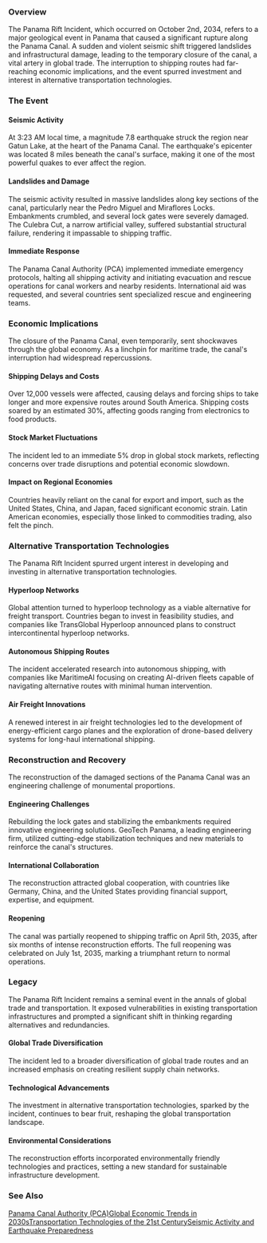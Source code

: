 ### Overview
The Panama Rift Incident, which occurred on October 2nd, 2034, refers to a major geological event in Panama that caused a significant rupture along the Panama Canal. A sudden and violent seismic shift triggered landslides and infrastructural damage, leading to the temporary closure of the canal, a vital artery in global trade. The interruption to shipping routes had far-reaching economic implications, and the event spurred investment and interest in alternative transportation technologies.

### The Event
#### Seismic Activity
At 3:23 AM local time, a magnitude 7.8 earthquake struck the region near Gatun Lake, at the heart of the Panama Canal. The earthquake's epicenter was located 8 miles beneath the canal's surface, making it one of the most powerful quakes to ever affect the region.

#### Landslides and Damage
The seismic activity resulted in massive landslides along key sections of the canal, particularly near the Pedro Miguel and Miraflores Locks. Embankments crumbled, and several lock gates were severely damaged. The Culebra Cut, a narrow artificial valley, suffered substantial structural failure, rendering it impassable to shipping traffic.

#### Immediate Response
The Panama Canal Authority (PCA) implemented immediate emergency protocols, halting all shipping activity and initiating evacuation and rescue operations for canal workers and nearby residents. International aid was requested, and several countries sent specialized rescue and engineering teams.

### Economic Implications
The closure of the Panama Canal, even temporarily, sent shockwaves through the global economy. As a linchpin for maritime trade, the canal's interruption had widespread repercussions.

#### Shipping Delays and Costs
Over 12,000 vessels were affected, causing delays and forcing ships to take longer and more expensive routes around South America. Shipping costs soared by an estimated 30%, affecting goods ranging from electronics to food products.

#### Stock Market Fluctuations
The incident led to an immediate 5% drop in global stock markets, reflecting concerns over trade disruptions and potential economic slowdown.

#### Impact on Regional Economies
Countries heavily reliant on the canal for export and import, such as the United States, China, and Japan, faced significant economic strain. Latin American economies, especially those linked to commodities trading, also felt the pinch.

### Alternative Transportation Technologies
The Panama Rift Incident spurred urgent interest in developing and investing in alternative transportation technologies.

#### Hyperloop Networks
Global attention turned to hyperloop technology as a viable alternative for freight transport. Countries began to invest in feasibility studies, and companies like TransGlobal Hyperloop announced plans to construct intercontinental hyperloop networks.

#### Autonomous Shipping Routes
The incident accelerated research into autonomous shipping, with companies like MaritimeAI focusing on creating AI-driven fleets capable of navigating alternative routes with minimal human intervention.

#### Air Freight Innovations
A renewed interest in air freight technologies led to the development of energy-efficient cargo planes and the exploration of drone-based delivery systems for long-haul international shipping.

### Reconstruction and Recovery
The reconstruction of the damaged sections of the Panama Canal was an engineering challenge of monumental proportions.

#### Engineering Challenges
Rebuilding the lock gates and stabilizing the embankments required innovative engineering solutions. GeoTech Panama, a leading engineering firm, utilized cutting-edge stabilization techniques and new materials to reinforce the canal's structures.

#### International Collaboration
The reconstruction attracted global cooperation, with countries like Germany, China, and the United States providing financial support, expertise, and equipment.

#### Reopening
The canal was partially reopened to shipping traffic on April 5th, 2035, after six months of intense reconstruction efforts. The full reopening was celebrated on July 1st, 2035, marking a triumphant return to normal operations.

### Legacy
The Panama Rift Incident remains a seminal event in the annals of global trade and transportation. It exposed vulnerabilities in existing transportation infrastructures and prompted a significant shift in thinking regarding alternatives and redundancies.

#### Global Trade Diversification
The incident led to a broader diversification of global trade routes and an increased emphasis on creating resilient supply chain networks.

#### Technological Advancements
The investment in alternative transportation technologies, sparked by the incident, continues to bear fruit, reshaping the global transportation landscape.

#### Environmental Considerations
The reconstruction efforts incorporated environmentally friendly technologies and practices, setting a new standard for sustainable infrastructure development.

### See Also
[Panama Canal Authority (PCA)](https://starholder.xyz/index.php?title=Panama_Canal_Authority_(PCA)&action=edit&redlink=1)[Global Economic Trends in 2030s](https://starholder.xyz/index.php?title=Global_Economic_Trends_in_2030s&action=edit&redlink=1)[Transportation Technologies of the 21st Century](https://starholder.xyz/index.php?title=Transportation_Technologies_of_the_21st_Century&action=edit&redlink=1)[Seismic Activity and Earthquake Preparedness](https://starholder.xyz/index.php?title=Seismic_Activity_and_Earthquake_Preparedness&action=edit&redlink=1)
